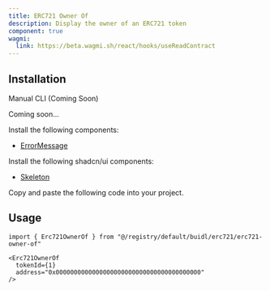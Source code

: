 ```yaml
---
title: ERC721 Owner Of
description: Display the owner of an ERC721 token
component: true
wagmi:
  link: https://beta.wagmi.sh/react/hooks/useReadContract
---
```


<ComponentPreview
  name="erc721-owner-of-demo"
  className="[&_.preview>[data-orientation=vertical]]:sm:max-w-[70%]"
/>

## Installation

<Tabs defaultValue="manual">

<TabsList>
  <TabsTrigger value="manual">Manual</TabsTrigger>
  <TabsTrigger disabled={true} value="cli">
    CLI (Coming Soon)
  </TabsTrigger>
</TabsList>

<TabsContent value="cli">

<Steps>

<Step>Coming soon...</Step>

</Steps>

</TabsContent>

<TabsContent value="manual">

<Steps>

<Step>Install the following components:</Step>

- [ErrorMessage](/docs/components/error-message)

<Step>Install the following shadcn/ui components:</Step>

- [Skeleton](https://ui.shadcn.com/docs/components/skeleton)

<Step>Copy and paste the following code into your project.</Step>

<ComponentSource name="erc721-owner-of" />

</Steps>

</TabsContent>

</Tabs>

## Usage

```tsx
import { Erc721OwnerOf } from "@/registry/default/buidl/erc721/erc721-owner-of"
```

```tsx
<Erc721OwnerOf
  tokenId={1}
  address="0x0000000000000000000000000000000000000000"
/>
```
